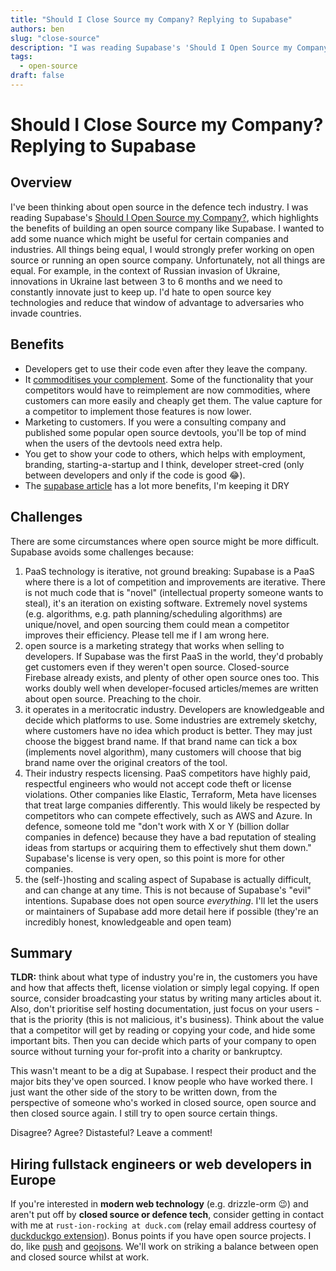 ```yaml
---
title: "Should I Close Source my Company? Replying to Supabase"
authors: ben
slug: "close-source"
description: "I was reading Supabase's 'Should I Open Source my Company?', and wanted to add some nuance which might be useful for certain companies and industries."
tags:
  - open-source
draft: false
---
```


# Should I Close Source my Company? Replying to Supabase

## Overview

I've been thinking about open source in the defence tech industry. I was reading Supabase's [Should I Open Source my Company?](https://supabase.com/blog/should-i-open-source-my-company), which highlights the benefits of building an open source company like Supabase. I wanted to add some nuance which might be useful for certain companies and industries. All things being equal, I would strongly prefer working on open source or running an open source company. Unfortunately, not all things are equal. For example, in the context of Russian invasion of Ukraine, innovations in Ukraine last between 3 to 6 months and we need to constantly innovate just to keep up. l'd hate to open source key technologies and reduce that window of advantage to adversaries who invade countries. 

<!--truncate-->

## Benefits

- Developers get to use their code even after they leave the company. 
- It [commoditises your complement](https://gwern.net/complement). Some of the functionality that your competitors would have to reimplement are now commodities, where customers can more easily and cheaply get them. The value capture for a competitor to implement those features is now lower.
- Marketing to customers. If you were a consulting company and published some popular open source devtools, you'll be top of mind when the users of the devtools need extra help.
- You get to show your code to others, which helps with employment, branding, starting-a-startup and I think, developer street-cred (only between developers and only if the code is good 😂️).
- The [supabase article](https://supabase.com/blog/should-i-open-source-my-company) has a lot more benefits, I'm keeping it DRY

## Challenges

There are some circumstances where open source might be more difficult. Supabase avoids some challenges because:

1. PaaS technology is iterative, not ground breaking: Supabase is a PaaS where there is a lot of competition and improvements are iterative. There is not much code that is "novel" (intellectual property someone wants to steal), it's an iteration on existing software. Extremely novel systems (e.g. algorithms, e.g. path planning/scheduling algorithms) are unique/novel, and open sourcing them could mean a competitor improves their efficiency. Please tell me if I am wrong here.
2. open source is a marketing strategy that works when selling to developers. If Supabase was the first PaaS in the world, they'd probably get customers even if they weren't open source. Closed-source Firebase already exists, and plenty of other open source ones too. This works doubly well when developer-focused articles/memes are written about open source. Preaching to the choir. 
3. it operates in a meritocratic industry. Developers are knowledgeable and decide which platforms to use. Some industries are extremely sketchy, where customers have no idea which product is better. They may just choose the biggest brand name. If that brand name can tick a box (implements novel algorithm), many customers will choose that big brand name over the original creators of the tool.
4. Their industry respects licensing. PaaS competitors have highly paid, respectful engineers who would not accept code theft or license violations. Other companies like Elastic, Terraform, Meta have licenses that treat large companies differently. This would likely be respected by competitors who can compete effectively, such as AWS and Azure. In defence, someone told me "don't work with X or Y (billion dollar companies in defence) because they have a bad reputation of stealing ideas from startups or acquiring them to effectively shut them down." Supabase's license is very open, so this point is more for other companies.
5.  the (self-)hosting and scaling aspect of Supabase is actually difficult, and can change at any time. This is not because of Supabase's "evil" intentions. Supabase does not open source *everything*. I'll let the users or maintainers of Supabase add more detail here if possible (they're an incredibly honest, knowledgeable and open team)

## Summary

**TLDR:** think about what type of industry you're in, the customers you have and how that affects theft, license violation or simply legal copying. If open source, consider broadcasting your status by writing many articles about it. Also, don't prioritise self hosting documentation, just focus on your users - that is the priority (this is not malicious, it's business). Think about the value that a competitor will get by reading or copying your code, and hide some important bits. Then you can decide which parts of your company to open source without turning your for-profit into a charity or bankruptcy.

This wasn't meant to be a dig at Supabase. I respect their product and the major bits they've open sourced. I know people who have worked there. I just want the other side of the story to be written down, from the perspective of someone who's worked in closed source, open source and then closed source again. I still try to open source certain things. 

Disagree? Agree? Distasteful? Leave a comment!

## Hiring fullstack engineers or web developers in Europe

If you're interested in **modern web technology** (e.g. drizzle-orm 😉️) and aren't put off by **closed source or defence tech**, consider getting in contact with me at `rust-ion-rocking at duck.com` (relay email address courtesy of [duckduckgo extension](https://duckduckgo.com/duckduckgo-help-pages/desktop/chrome/)). Bonus points if you have open source projects. I do, like [push](https://pub.dev/packages/push) and [geojsons](https://geojsons.com/). We'll work on striking a balance between open and closed source whilst at work.
